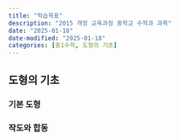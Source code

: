 ```yaml
---
title: "학습목표"
description: "2015 개정 교육과정 중학교 수학과 과목"
date: "2025-01-18"
date-modified: "2025-01-18"
categories: [중1수학, 도형의 기초]
---
```


## 도형의 기초

### 기본 도형

### 작도와 합동
